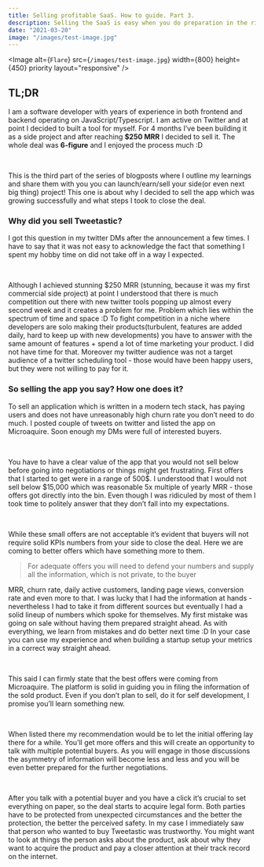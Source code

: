```yaml
---
title: Selling profitable SaaS. How to guide. Part 3.
description: Selling the SaaS is easy when you do preparation in the right way. Let's see how I did this for Tweetastic.
date: "2021-03-20"
image: "/images/test-image.jpg"
---
```


<Image
  alt={`Flare`}
  src={`/images/test-image.jpg`}
  width={800}
  height={450}
  priority
  layout="responsive"
/>

## TL;DR

I am a software developer with years of experience in both frontend and backend operating on JavaScript/Typescript. I am active on Twitter and at point I decided to built a tool for myself. For 4 months I’ve been building it as a side project and after reaching **$250 MRR** I decided to sell it. The whole deal was **6-figure** and I enjoyed the process much :D

<br />

This is the third part of the series of blogposts where I outline my learnings and share them with you you can launch/earn/sell your side(or even next big thing) project! This one is about why I decided to sell the app which was growing successfully and what steps I took to close the deal.

### Why did you sell Tweetastic?

I got this question in my twitter DMs after the announcement a few times. I have to say that it was not easy to acknowledge the fact that something I spent my hobby time on did not take off in a way I expected.

<br />

Although I achieved stunning $250 MRR (stunning, because it was my first commercial side project) at point I understood that there is much competition out there with new twitter tools popping up almost every second week and it creates a problem for me. Problem which lies within the spectrum of time and space :D To fight competition in a niche where developers are solo making their products(turbulent, features are added daily, hard to keep up with new developments) you have to answer with the same amount of features + spend a lot of time marketing your product. I did not have time for that. Moreover my twitter audience was not a target audience of a twitter scheduling tool - those would have been happy users, but they were not willing to pay for it.

### So selling the app you say? How one does it?

To sell an application which is written in a modern tech stack, has paying users and does not have unreasonably high churn rate you don’t need to do much. I posted couple of tweets on twitter and listed the app on Microaquire. Soon enough my DMs were full of interested buyers.

<br />

You have to have a clear value of the app that you would not sell below before going into negotiations or things might get frustrating. First offers that I started to get were in a range of 500$. I understood that I would not sell below $15,000 which was reasonable 5x multiple of yearly MRR - those offers got directly into the bin. Even though I was ridiculed by most of them I took time to politely answer that they don’t fall into my expectations.

<br />

While these small offers are not acceptable it’s evident that buyers will not require solid KPIs numbers from your side to close the deal. Here we are coming to better offers which have something more to them.

> For adequate offers you will need to defend your numbers and supply all the information, which is not private, to the buyer

MRR, churn rate, daily active customers, landing page views, conversion rate and even more to that. I was lucky that I had the information at hands - nevertheless I had to take it from different sources but eventually I had a solid lineup of numbers which spoke for themselves. My first mistake was going on sale without having them prepared straight ahead. As with everything, we learn from mistakes and do better next time :D In your case you can use my experience and when building a startup setup your metrics in a correct way straight ahead.

<br />

This said I can firmly state that the best offers were coming from Microaquire. The platform is solid in guiding you in filing the information of the sold product. Even if you don’t plan to sell, do it for self development, I promise you’ll learn something new.

<br />

When listed there my recommendation would be to let the initial offering lay there for a while. You’ll get more offers and this will create an opportunity to talk with multiple potential buyers. As you will engage in those discussions the asymmetry of information will become less and less and you will be even better prepared for the further negotiations.

<br />

After you talk with a potential buyer and you have a click it’s crucial to set everything on paper, so the deal starts to acquire legal form. Both parties have to be protected from unexpected circumstances and the better the protection, the better the perceived safety. In my case I immediately saw that person who wanted to buy Tweetastic was trustworthy. You might want to look at things the person asks about the product, ask about why they want to acquire the product and pay a closer attention at their track record on the internet.
